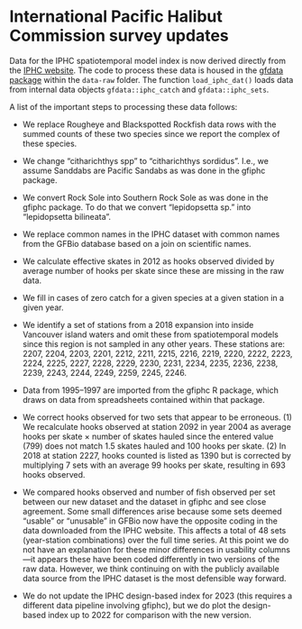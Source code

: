 # International Pacific Halibut Commission survey updates {#app:iphc}

Data for the IPHC spatiotemporal model index is now derived directly from the [IPHC website](https://www.iphc.int/data/fiss-survey-raw-survey-data/).
The code to process these data is housed in the [gfdata package](https://github.com/pbs-assess/gfdata) within the `data-raw` folder.
The function `load_iphc_dat()` loads data from internal data objects `gfdata::iphc_catch` and `gfdata::iphc_sets`.

A list of the important steps to processing these data follows:

- We replace Rougheye and Blackspotted Rockfish data rows with the summed counts of these two species since we report the complex of these species.

- We change "citharichthys spp" to "citharichthys sordidus". I.e., we assume Sanddabs are Pacific Sandabs as was done in the gfiphc package.

- We convert Rock Sole into Southern Rock Sole as was done in the gfiphc package. To do that we convert "lepidopsetta sp." into "lepidopsetta bilineata".

- We replace common names in the IPHC dataset with common names from the GFBio database based on a join on scientific names.

- We calculate effective skates in 2012 as hooks observed divided by average number of hooks per skate since these are missing in the raw data.

- We fill in cases of zero catch for a given species at a given station in a given year.

- We identify a set of stations from a 2018 expansion into inside Vancouver island waters and omit these from spatiotemporal models since this region is not sampled in any other years. These stations are: 2207, 2204, 2203, 2201, 2212, 2211, 2215, 2216, 2219,  2220, 2222, 2223, 2224, 2225, 2227, 2228, 2229, 2230, 2231, 2234, 2235, 2236, 2238, 2239, 2243, 2244, 2249, 2259, 2245, 2246.

- Data from 1995--1997 are imported from the gfiphc R package, which draws on data from spreadsheets contained within that package.

- We correct hooks observed for two sets that appear to be erroneous. (1) We recalculate hooks observed at station 2092 in year 2004 as average hooks per skate $\times$ number of skates hauled since the entered value (799) does not match 1.5 skates hauled and 100 hooks per skate. (2) In 2018 at station 2227, hooks counted is listed as 1390 but is corrected by multiplying 7 sets with an average 99 hooks per skate, resulting in 693 hooks observed.

- We compared hooks observed and number of fish observed per set between our new dataset and the dataset in gfiphc and see close agreement. Some small differences arise because some sets deemed "usable" or "unusable" in GFBio now have the opposite coding in the data downloaded from the IPHC website. This affects a total of 48 sets (year-station combinations) over the full time series. At this point we do not have an explanation for these minor differences in usability columns---it appears these have been coded differently in two versions of the raw data. However, we think continuing on with the publicly available data source from the IPHC dataset is the most defensible way forward.

- We do not update the IPHC design-based index for 2023 (this requires a different data pipeline involving gfiphc), but we do plot the design-based index up to 2022 for comparison with the new version.
